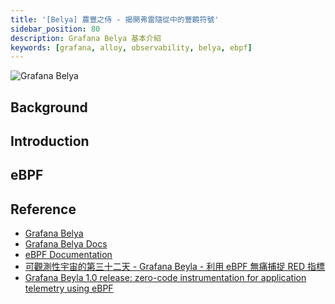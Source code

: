 ```yaml
---
title: '[Belya] 農豐之侍 - 揭開弗雷隨從中的豐饒符號'
sidebar_position: 80
description: Grafana Belya 基本介紹
keywords: [grafana, alloy, observability, belya, ebpf]
---
```


![Grafana Belya](/img/grafana/image-22.png)

## Background

## Introduction

## eBPF

## Reference

- [Grafana Belya](https://grafana.com/oss/beyla-ebpf/)
- [Grafana Belya Docs](https://grafana.com/docs/beyla/latest/)
- [eBPF Documentation](https://ebpf.io/what-is-ebpf/)
- [可觀測性宇宙的第三十二天 - Grafana Beyla - 利用 eBPF 無痛捕捉 RED 指標](https://ithelp.ithome.com.tw/articles/10340873)
- [Grafana Beyla 1.0 release: zero-code instrumentation for application telemetry using eBPF](https://grafana.com/blog/2023/11/14/grafana-beyla-1.0-release-zero-code-instrumentation-for-application-telemetry-using-ebpf/)
